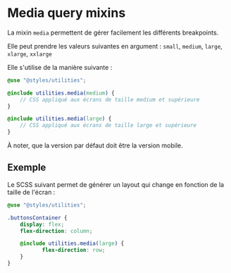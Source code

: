 
<Meta title="Toolbox/Media query mixins" />

# Media query mixins

La mixin `media`  permettent de gérer facilement les différents breakpoints.

Elle peut prendre les valeurs suivantes en argument : `small`, `medium`, `large`, `xlarge`, `xxlarge`


Elle s'utilise de la manière suivante :
```scss
@use "@styles/utilities";

@include utilities.media(medium) {
    // CSS appliqué aux écrans de taille medium et supérieure
}

@include utilities.media(large) {
    // CSS appliqué aux écrans de taille large et supérieure
}
```


À noter, que la version par défaut doit être la version mobile.

## Exemple

Le SCSS suivant permet de générer un layout qui change en fonction de la taille de l'écran :
```scss
@use "@styles/utilities";

.buttonsContainer {
    display: flex;
    flex-direction: column;

    @include utilities.media(large) {
           flex-direction: row;
    }
}
```
<Canvas>
    <Story name="Example - Media mixins - query large">
        <div className="buttonsContainer">
            <ButtonComponent label="Bouton 1"/>
            <ButtonComponent label="Bouton 2"/>
            <ButtonComponent label="Bouton 3"/>
        </div>
    </Story>
</Canvas>
